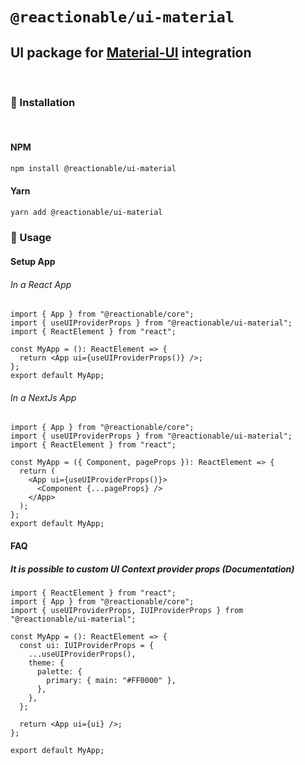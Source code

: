 
<Meta title="UI Material/Home" />

# **`@reactionable/ui-material`**

## UI package for [Material-UI](https://material-ui.com) integration

<br />

### 🚀 Installation

<br />

#### NPM

```sh
npm install @reactionable/ui-material
```

#### Yarn

```sh
yarn add @reactionable/ui-material
```

### 🧾 Usage

#### Setup App

###### In a React App

```tsx
import { App } from "@reactionable/core";
import { useUIProviderProps } from "@reactionable/ui-material";
import { ReactElement } from "react";

const MyApp = (): ReactElement => {
  return <App ui={useUIProviderProps()} />;
};
export default MyApp;
```

###### In a NextJs App

```tsx
import { App } from "@reactionable/core";
import { useUIProviderProps } from "@reactionable/ui-material";
import { ReactElement } from "react";

const MyApp = ({ Component, pageProps }): ReactElement => {
  return (
    <App ui={useUIProviderProps()}>
      <Component {...pageProps} />
    </App>
  );
};
export default MyApp;
```

#### FAQ

##### It is possible to custom UI Context provider props (<LinkTo kind="UI Material/Components/UI">Documentation</LinkTo>)

```tsx
import { ReactElement } from "react";
import { App } from "@reactionable/core";
import { useUIProviderProps, IUIProviderProps } from "@reactionable/ui-material";

const MyApp = (): ReactElement => {
  const ui: IUIProviderProps = {
    ...useUIProviderProps(),
    theme: {
      palette: {
        primary: { main: "#FF0000" },
      },
    },
  };

  return <App ui={ui} />;
};

export default MyApp;
```
